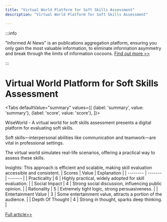 ```yaml
---
title: "Virtual World Platform for Soft Skills Assessment"
description: "Virtual World Platform for Soft Skills Assessment"

---
```



:::info

"Informed AI News" is an publications aggregation platform, ensuring you only gain the most valuable information, to eliminate information asymmetry and break through the limits of information cocoons.  [Find out more >>](/)

:::

# Virtual World Platform for Soft Skills Assessment


<Tabs
	defaultValue="summary"
	values={[
	{label: 'summary', value: 'summary'},
	{label: 'score', value: 'score'},
]}>
<TabItem value="summary">


WiseWorld - A virtual world for soft skills assessment presents a digital platform for evaluating soft skills.

Soft skills—interpersonal abilities like communication and teamwork—are vital in professional settings.

The virtual world simulates real-life scenarios, offering a practical way to assess these skills.

Insights: This approach is efficient and scalable, making skill evaluation accessible and consistent.
</TabItem>
<TabItem value="score">
	| Scores     | Value   | Explanation |
	| -------- | ------- | ------- |
	| Practicality  | 6    | Highly practical, widely adopted for skill evaluation.    |
	| Social Impact | 4     | Strong social discussion, influencing public opinion.    |
	| Rationality    | 5    | Extremely tight logic, strong persuasiveness.    |
	| Entertainment Value    | 3    | Some entertainment value, attracts a portion of the audience.    |
	| Depth Of Thought    | 4    | Strong in thought, sparks deep thinking.    |
</TabItem>
</Tabs>

[Full article>>](https://www.wiseworld.ai/)
